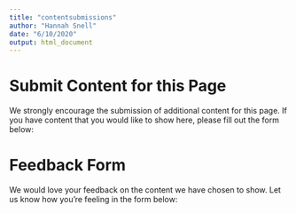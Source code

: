 ```yaml
---
title: "contentsubmissions"
author: "Hannah Snell"
date: "6/10/2020"
output: html_document
---
```


# Submit Content for this Page 

We strongly encourage the submission of additional content for this page. If you have content that you would like to show here, please fill out the form below: 



# Feedback Form 

We would love your feedback on the content we have chosen to show. Let us know how you're feeling in the form below: 


